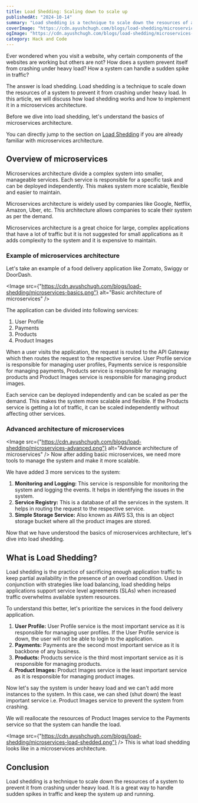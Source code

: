 ```yaml
---
title: Load Shedding: Scaling down to scale up
publishedAt: "2024-10-14"
summary: "Load shedding is a technique to scale down the resources of a system to prevent it from crashing under heavy load."
coverImage: "https://cdn.ayushchugh.com/blogs/load-shedding/microservices-load-shedded.png"
ogImage: "https://cdn.ayushchugh.com/blogs/load-shedding/microservices-og.png"
category: Hack and Code
---
```


Ever wondered when you visit a website, why certain components of the websites are working but others are not?
How does a system prevent itself from crashing under heavy load?
How a system can handle a sudden spike in traffic?

The answer is load shedding. Load shedding is a technique to scale down the resources of a system to prevent it from crashing under heavy load.
In this article, we will discuss how load shedding works and how to implement it in a microservices architecture.

Before we dive into load shedding, let's understand the basics of microservices architecture.

You can directly jump to the section on [Load Shedding](#what-is-load-shedding) if you are already familiar with microservices architecture.

## Overview of microservices
Microservices architecture divide a complex system into smaller, manageable services. Each service is responsible for a specific task and can be deployed
independently. This makes system more scalable, flexible and easier to maintain.

Microservices architecture is widely used by companies like Google, Netflix, Amazon, Uber, etc. This architecture allows companies to scale their system as per the demand.

Microservices architecture is a great choice for large, complex applications that have a lot of traffic but it is not suggested for small applications as it adds complexity to the system and
it is expensive to maintain.

### Example of microservices architecture

Let's take an example of a food delivery application like Zomato, Swiggy or DoorDash.

<Image src={"https://cdn.ayushchugh.com/blogs/load-shedding/microservices-basics.png"} alt="Basic architecture of microservices" />

The application can be divided into following services:

1. User Profile
1. Payments
1. Products
1. Product Images

When a user visits the application, the request is routed to the API Gateway which then routes the request to the respective service.
User Profile service is responsible for managing user profiles, Payments service is responsible for managing payments, Products service is responsible for managing products and Product Images service is responsible for managing product images.

Each service can be deployed independently and can be scaled as per the demand. This makes the system more scalable and flexible. If the Products service is getting a lot of traffic, it can be scaled independently without affecting other services.

### Advanced architecture of microservices

<Image src={"https://cdn.ayushchugh.com/blogs/load-shedding/microservices-advanced.png"} alt="Advance architecture of microservices" />
Now after adding basic microservices, we need more tools to manage the system and make it more scalable.

We have added 3 more services to the system:
1. **Monitoring and Logging:** This service is responsible for monitoring the system and logging the events. It helps in identifying the issues in the system.
1. **Service Registry:** This is a database of all the services in the system. It helps in routing the request to the respective service.
1. **Simple Storage Service:** Also known as AWS S3, this is an object storage bucket where all the product images are stored.

Now that we have understood the basics of microservices architecture, let's dive into load shedding.

## What is Load Shedding?

Load shedding is the practice of sacrificing enough application traffic to keep partial availability in the presence of an overload condition.
Used in conjunction with strategies like load balancing, load shedding helps applications support service level agreements (SLAs) when increased traffic overwhelms available system resources.

To understand this better, let's prioritize the services in the food delivery application.
1. **User Profile:** User Profile service is the most important service as it is responsible for managing user profiles. If the User Profile service is down, the user will not be able to login to the application.
1. **Payments:** Payments are the second most important service as it is backbone of any business.
1. **Products:** Products service is the third most important service as it is responsible for managing products.
1. **Product Images:** Product Images service is the least important service as it is responsible for managing product images.

Now let's say the system is under heavy load and we can't add more instances to the system. In this case, we can shed (shut down) the least important service i.e. Product Images service
to prevent the system from crashing.

We will reallocate the resources of Product Images service to the Payments service so that the system can handle the load.

<Image src={"https://cdn.ayushchugh.com/blogs/load-shedding/microservices-load-shedded.png"} />
This is what load shedding looks like in a microservices architecture.

## Conclusion
Load shedding is a technique to scale down the resources of a system to prevent it from crashing under heavy load. It is a great way to handle sudden spikes in traffic and keep the system up and running.
